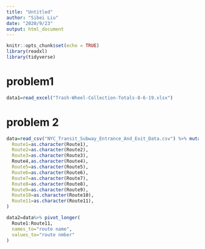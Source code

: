 ```yaml
---
title: "Untitled"
author: "Sibei Liu"
date: "2020/9/23"
output: html_document
---
```


```r
knitr::opts_chunk$set(echo = TRUE)
library(readxl)
library(tidyverse)
```

# problem1
```r
data1=read_excel("Trash-Wheel-Collection-Totals-8-6-19.xlsx")
```


# problem 2
```r


data=read_csv("NYC_Transit_Subway_Entrance_And_Exit_Data.csv") %>% mutate(
  Route1=as.character(Route1),
  Route2=as.character(Route2),
  Route3=as.character(Route3),
  Route4,as.character(Route4),
  Route5=as.character(Route5),
  Route6=as.character(Route6),
  Route7=as.character(Route7),
  Route8=as.character(Route8),
  Route9=as.character(Route9),
  Route10=as.character(Route10),
  Route11=as.character(Route11),
) 

data2=data%>% pivot_longer(
  Route1:Route11,
  names_to="route name",
  values_to="route nmber"
)
```

